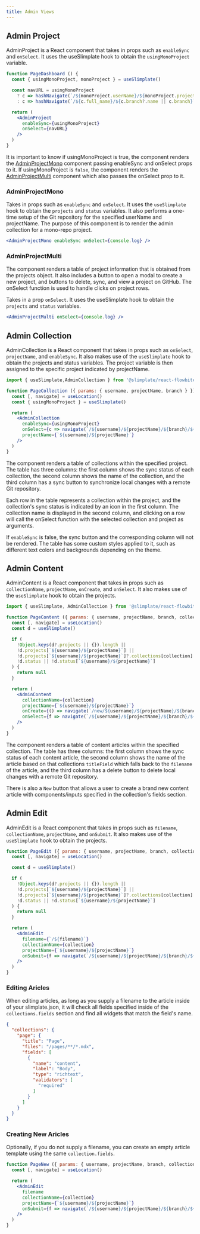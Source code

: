 ```yaml
---
title: Admin Views
---
```


## Admin Project

AdminProject is a React component that takes in props such as `enableSync` and `onSelect`. It uses the useSlimplate hook to obtain the `usingMonoProject` variable.

```jsx
function PageDashboard () {
  const { usingMonoProject, monoProject } = useSlimplate()

  const navURL = usingMonoProject
    ? c => hashNavigate(`/${monoProject.userName}/${monoProject.projectName}/${monoProject.branch}/${c.name}`)
    : c => hashNavigate(`/${c.full_name}/${c.branch?.name || c.branch}`)

  return (
    <AdminProject
      enableSync={usingMonoProject}
      onSelect={navURL}
    />
  )
}
```

It is important to know if usingMonoProject is true, the component renders the [AdminProjectMono](/adminViews/admin-project#adminprojectmono) component passing enableSync and onSelect props to it. If usingMonoProject is `false`, the component renders the [AdminProjectMulti](/adminViews/admin-project#adminprojectmulti) component which also passes the onSelect prop to it.

### AdminProjectMono

Takes in props such as `enableSync` and `onSelect`. It uses the `useSlimplate` hook to obtain the `projects` and `status` variables. It also performs a one-time setup of the Git repository for the specified userName and projectName. The purpose of this component is to render the admin collection for a mono-repo project.

```jsx
<AdminProjectMono enableSync onSelect={console.log} />
```

<Callout type='warning' emoji='⚠️' />

### AdminProjectMulti

The component renders a table of project information that is obtained from the projects object. It also includes a button to open a modal to create a new project, and buttons to delete, sync, and view a project on GitHub. The onSelect function is used to handle clicks on project rows.

Takes in a prop `onSelect`. It uses the useSlimplate hook to obtain the `projects` and `status` variables.

```jsx
<AdminProjectMulti onSelect={console.log} />
```

## Admin Collection

AdminCollection is a React component that takes in props such as `onSelect`, `projectName`, and `enableSync`. It also makes use of the `useSlimplate` hook to obtain the projects and status variables. The project variable is then assigned to the specific project indicated by projectName.

```jsx
import { useSlimplate,AdminCollection } from '@slimplate/react-flowbite-github'

function PageCollection ({ params: { username, projectName, branch } }) {
  const [, navigate] = useLocation()
  const { usingMonoProject } = useSlimplate()

  return (
    <AdminCollection
      enableSync={usingMonoProject}
      onSelect={c => navigate(`/${username}/${projectName}/${branch}/${c.name}`)}
      projectName={`${username}/${projectName}`}
    />
  )
}
```

The component renders a table of collections within the specified project. The table has three columns: the first column shows the sync status of each collection, the second column shows the name of the collection, and the third column has a sync button to synchronize local changes with a remote Git repository.

Each row in the table represents a collection within the project, and the collection's sync status is indicated by an icon in the first column. The collection name is displayed in the second column, and clicking on a row will call the onSelect function with the selected collection and project as arguments.

If `enableSync` is false, the sync button and the corresponding column will not be rendered. The table has some custom styles applied to it, such as different text colors and backgrounds depending on the theme.

## Admin Content

AdminContent is a React component that takes in props such as `collectionName`, `projectName`, `onCreate`, and `onSelect`. It also makes use of the `useSlimplate` hook to obtain the projects.

```jsx
import { useSlimplate, AdminCollection } from '@slimplate/react-flowbite-github'

function PageContent ({ params: { username, projectName, branch, collection } }) {
  const [, navigate] = useLocation()
  const d = useSlimplate()

  if (
    !Object.keys(d?.projects || {}).length ||
    !d.projects[`${username}/${projectName}`] ||
    !d.projects[`${username}/${projectName}`]?.collections[collection] ||
    !d.status || !d.status[`${username}/${projectName}`]
  ) {
    return null
  }

  return (
    <AdminContent
      collectionName={collection}
      projectName={`${username}/${projectName}`}
      onCreate={() => navigate(`/new/${username}/${projectName}/${branch}/${collection}`)}
      onSelect={f => navigate(`/${username}/${projectName}/${branch}/${collection}${f.filename}`)}
    />
  )
}
```

The component renders a table of content articles within the specified collection. The table has three columns: the first column shows the sync status of each content article, the second column shows the name of the article based on that collections `titleField` which falls back to the `filename` of the article, and the third column has a delete button to delete local changes with a remote Git repository.

There is also a `New` button that allows a user to create a brand new content article with components/inputs specified in the collection's fields section.

## Admin Edit

AdminEdit is a React component that takes in props such as `filename`, `collectionName`, `projectName`, and `onSubmit`. It also makes use of the `useSlimplate` hook to obtain the projects.

```jsx
function PageEdit ({ params: { username, projectName, branch, collection, filename } }) {
  const [, navigate] = useLocation()

  const d = useSlimplate()

  if (
    !Object.keys(d?.projects || {}).length ||
    !d.projects[`${username}/${projectName}`] ||
    !d.projects[`${username}/${projectName}`]?.collections[collection] ||
    !d.status || !d.status[`${username}/${projectName}`]
  ) {
    return null
  }

  return (
    <AdminEdit
      filename={`/${filename}`}
      collectionName={collection}
      projectName={`${username}/${projectName}`}
      onSubmit={f => navigate(`/${username}/${projectName}/${branch}/${collection}`)}
    />
  )
}
```

### Editing Aricles

When editing articles, as long as you supply a filename to the article inside of your slimplate.json, it will check all fields specified inside of the `collections.fields` section and find all widgets that match the field's name.

```json
{
  "collections": {
    "page": {
      "title": "Page",
      "files": "/pages/**/*.mdx",
      "fields": [
        {
          "name": "content",
          "label": "Body",
          "type": "richtext",
          "validators": [
            "required"
          ]
        }
      ]
    }
  }
}
```

### Creating New Aricles

Optionally, if you do not supply a filename, you can create an empty article template using the same `collection.fields`.

```jsx
function PageNew ({ params: { username, projectName, branch, collection } }) {
  const [, navigate] = useLocation()

  return (
    <AdminEdit
      filename
      collectionName={collection}
      projectName={`${username}/${projectName}`}
      onSubmit={f => navigate(`/${username}/${projectName}/${branch}/${collection}`)}
    />
  )
}
```
